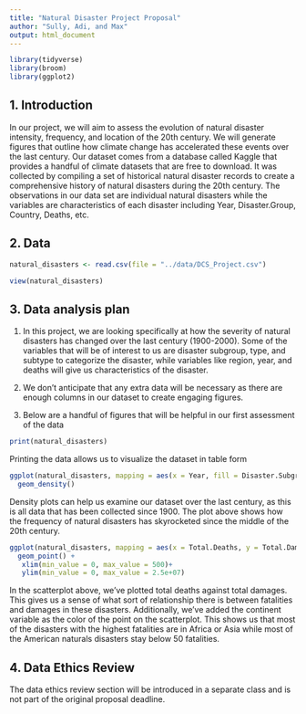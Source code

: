 ```yaml
---
title: "Natural Disaster Project Proposal"
author: "Sully, Adi, and Max"
output: html_document
---
```


```r
library(tidyverse)
library(broom)
library(ggplot2)
```

## 1. Introduction

In our project, we will aim to assess the evolution of natural disaster intensity, frequency, and location of the 20th century. We will generate figures that outline how climate change has accelerated these events over the last century. Our dataset comes from a database called Kaggle that provides a handful of climate datasets that are free to download. It was collected by compiling a set of historical natural disaster records to create a comprehensive history of natural disasters during the 20th century. The observations in our data set are individual natural disasters while the variables are characteristics of each disaster including Year, Disaster.Group, Country, Deaths, etc. 

## 2. Data

```r
natural_disasters <- read.csv(file = "../data/DCS_Project.csv")

view(natural_disasters)
```



## 3. Data analysis plan

1.    In this project, we are looking specifically at how the severity of natural disasters has changed over the last century (1900-2000). Some of the variables that will be of interest to us are disaster subgroup, type, and subtype to categorize the disaster, while variables like region, year, and deaths will give us characteristics of the disaster. 

2.    We don't anticipate that any extra data will be necessary as there are enough columns in our dataset to create engaging figures.

3.    Below are a handful of figures that will be helpful in our first assessment of the data

```r
print(natural_disasters)
```

Printing the data allows us to visualize the dataset in table form

```r
ggplot(natural_disasters, mapping = aes(x = Year, fill = Disaster.Subgroup, alpha = 0.5)) +
  geom_density()
```
Density plots can help us examine our dataset over the last century, as this is all data that has been collected since 1900. The plot above shows how the frequency of natural disasters has skyrocketed since the middle of the 20th century. 

```r
ggplot(natural_disasters, mapping = aes(x = Total.Deaths, y = Total.Damages...000.US.., colour = Continent)) +
  geom_point() +
   xlim(min_value = 0, max_value = 500)+
   ylim(min_value = 0, max_value = 2.5e+07)
```

In the scatterplot above, we've plotted total deaths against total damages. This gives us a sense of what sort of relationship there is between fatalities and damages in these disasters. Additionally, we've added the continent variable as the color of the point on the scatterplot. This shows us that most of the disasters with the highest fatalities are in Africa or Asia while most of the American naturals disasters stay below 50 fatalities. 

## 4. Data Ethics Review

The data ethics review section will be introduced in a separate class and is not part of the original proposal deadline.

